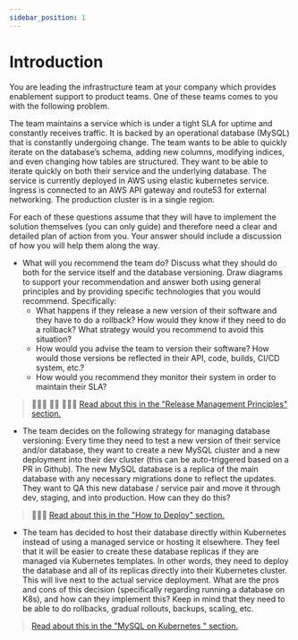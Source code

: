 ```yaml
---
sidebar_position: 1
---
```



# Introduction

You are leading the infrastructure team at your company which provides enablement support to product teams. One of these teams comes to you with the following problem.

The team maintains a service which is under a tight SLA for uptime and constantly receives traffic. It is backed by an operational database (MySQL) that is constantly undergoing change. The team wants to be able to quickly iterate on the database’s schema, adding new columns, modifying indices, and even changing how tables are structured. They want to be able to iterate quickly on both their service and the underlying database. The service is currently deployed in AWS using elastic kubernetes service. Ingress is connected to an AWS API gateway and route53 for external networking. The production cluster is in a single region.

For each of these questions assume that they will have to implement the solution themselves (you can only guide) and therefore need a clear and detailed plan of action from you. Your answer should include a discussion of how you will help them along the way.

- What will you recommend the team do? Discuss what they should do both for the service itself and the database versioning. Draw diagrams to support your recommendation and answer both using general principles and by providing specific technologies that you would recommend. Specifically:
  - What happens if they release a new version of their software and they have to do a rollback? How would they know if they need to do a rollback? What strategy would you recommend to avoid this situation?
  - How would you advise the team to version their software? How would those versions be reflected in their API, code, builds, CI/CD system, etc.?
  - How would you recommend they monitor their system in order to maintain their SLA?

> 🏄🏽‍♀️ 🏄🏽 🏄🏽‍♂️ [Read about this in the "Release Management Principles" section.](./deployment-ideas/summary)


- The team decides on the following strategy for managing database versioning: Every time they need to test a new version of their service and/or database, they want to create a new MySQL cluster and a new deployment into their dev cluster (this can be auto-triggered based on a PR in Github). The new MySQL database is a replica of the main database with any necessary migrations done to reflect the updates. They want to QA this new database / service pair and move it through dev, staging, and into production. How can they do this?

> 🥫🥡😋 [Read about this in the "How to Deploy" section.](./deployment-mechanics)

- The team has decided to host their database directly within Kubernetes instead of using a managed service or hosting it elsewhere. They feel that it will be easier to create these database replicas if they are managed via Kubernetes templates. In other words, they need to deploy the database and all of its replicas directly into their Kubernetes cluster. This will live next to the actual service deployment. What are the pros and cons of this decision (specifically regarding running a database on K8s), and how can they implement this? Keep in mind that they need to be able to do rollbacks, gradual rollouts, backups, scaling, etc.

> [Read about this in the "MySQL on Kubernetes " section.](./kubernetes-deployment)
